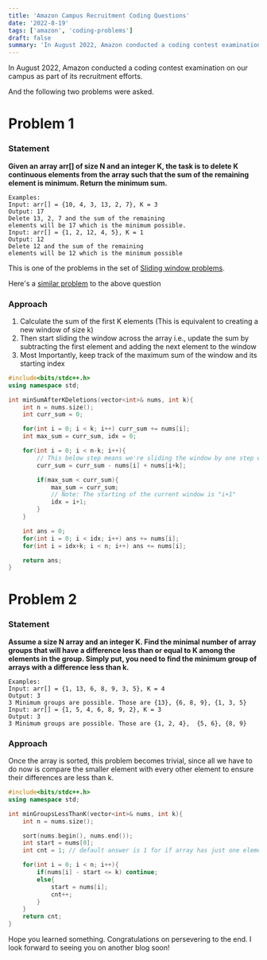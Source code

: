 ```yaml
---
title: 'Amazon Campus Recruitment Coding Questions'
date: '2022-8-19'
tags: ['amazon', 'coding-problems']
draft: false
summary: 'In August 2022, Amazon conducted a coding contest examination on our campus as part of its recruitment efforts. In this blog, you can find the solutions to the problems asked in the coding contest'
---
```



In August 2022, Amazon conducted a coding contest examination on our campus as part of its recruitment efforts.

And the following two problems were asked.

# Problem 1

### Statement
**Given an array arr[] of size N and an integer K, the task is to delete K continuous elements from the array such that the sum of the remaining element is minimum. Return the minimum sum.**

```
Examples:
Input: arr[] = {10, 4, 3, 13, 2, 7}, K = 3 
Output: 17
Delete 13, 2, 7 and the sum of the remaining 
elements will be 17 which is the minimum possible.
Input: arr[] = {1, 2, 12, 4, 5}, K = 1 
Output: 12
Delete 12 and the sum of the remaining 
elements will be 12 which is the minimum possible
```
This is one of the problems in the set of [Sliding window problems](https://leetcode.com/tag/sliding-window/).

Here's a [similar problem](https://www.geeksforgeeks.org/maximum-sum-after-k-consecutive-deletions/#:~:text=Given%20an%20array%20arr%5B%5D,remaining%20elements%20of%20the%20array.&text=elements%20will%20be%203%20which%20is%20maximum%20possible.) to the above question

### Approach
1. Calculate the sum of the first K elements (This is equivalent to creating a new window of size k)
1. Then start sliding the window across the array i.e., update the sum by subtracting the first element and adding the next element to the window
1. Most Importantly, keep track of the maximum sum of the window and its starting index 

```cpp:Solution.cpp
#include<bits/stdc++.h>
using namespace std;

int minSumAfterKDeletions(vector<int>& nums, int k){
    int n = nums.size();
    int curr_sum = 0;

    for(int i = 0; i < k; i++) curr_sum += nums[i];
    int max_sum = curr_sum, idx = 0;

    for(int i = 0; i < n-k; i++){
        // This below step means we're sliding the window by one step each time
        curr_sum = curr_sum - nums[i] + nums[i+k];

        if(max_sum < curr_sum){
            max_sum = curr_sum;
            // Note: The starting of the current window is "i+1"
            idx = i+1;
        }
    }

    int ans = 0;
    for(int i = 0; i < idx; i++) ans += nums[i];
    for(int i = idx+k; i < n; i++) ans += nums[i];

    return ans;
}
```

# Problem 2

### Statement
**Assume a size N array and an integer K. Find the minimal number of array groups that will have a difference less than or equal to K among the elements in the group. Simply put, you need to find the minimum group of arrays with a difference less than k.**

```
Examples:
Input: arr[] = {1, 13, 6, 8, 9, 3, 5}, K = 4 
Output: 3  
3 Minimum groups are possible. Those are {13}, {6, 8, 9}, {1, 3, 5}
Input: arr[] = {1, 5, 4, 6, 8, 9, 2}, K = 3
Output: 3 
3 Minimum groups are possible. Those are {1, 2, 4},  {5, 6}, {8, 9}
```

### Approach
Once the array is sorted, this problem becomes trivial, since all we have to do now is compare the smaller element with every other element to ensure their differences are less than k. 


```cpp:Solution.cpp
#include<bits/stdc++.h>
using namespace std;

int minGroupsLessThanK(vector<int>& nums, int k){
    int n = nums.size();

    sort(nums.begin(), nums.end());
    int start = nums[0];
    int cnt = 1; // default answer is 1 for if array has just one element

    for(int i = 0; i < n; i++){
        if(nums[i] - start <= k) continue;
        else{
            start = nums[i];
            cnt++;
        }
    }
    return cnt;
}
```

Hope you learned something.  Congratulations on persevering to the end. I look forward to seeing you on another blog soon!


